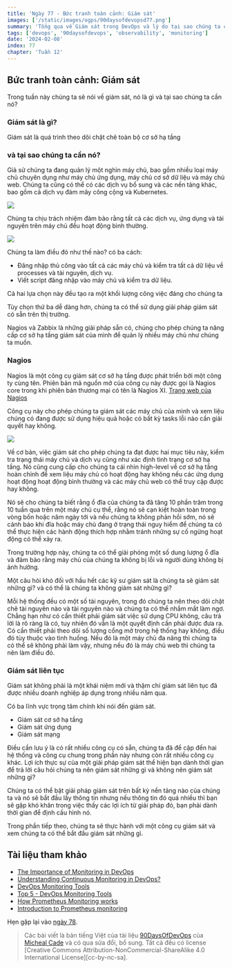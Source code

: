 ```yaml
---
title: 'Ngày 77 - Bức tranh toàn cảnh: Giám sát'
images: ['/static/images/ogps/90daysofdevopsd77.png']
summary: 'Tổng qua về Giám sát trong DevOps và lý do tại sao chúng ta cần nó trong hệ thống'
tags: ['devops', '90daysofdevops', 'observability', 'monitoring']
date: '2024-02-08'
index: 77
chapter: 'Tuần 12'
---
```


<TOCInline toc={props.toc} asDisclosure />

## Bức tranh toàn cảnh: Giám sát

Trong tuần này chúng ta sẽ nói về giám sát, nó là gì và tại sao chúng ta cần nó?

### Giám sát là gì?

Giám sát là quá trình theo dõi chặt chẽ toàn bộ cơ sở hạ tầng

### và tại sao chúng ta cần nó?

Giả sử chúng ta đang quản lý một nghìn máy chủ, bao gồm nhiều loại máy chủ chuyên dụng như máy chủ ứng dụng, máy chủ cơ sở dữ liệu và máy chủ web. Chúng ta cũng có thể có các dịch vụ bổ sung và các nền tảng khác, bao gồm cả dịch vụ đám mây công cộng và Kubernetes.

![](/static/images/assets/Day77_Monitoring1.png)

Chúng ta chịu trách nhiệm đảm bảo rằng tất cả các dịch vụ, ứng dụng và tài nguyên trên máy chủ đều hoạt động bình thường.

![](/static/images/assets/Day77_Monitoring2.png)

Chúng ta làm điều đó như thế nào? có ba cách:

- Đăng nhập thủ công vào tất cả các máy chủ và kiểm tra tất cả dữ liệu về processes và tài nguyên, dịch vụ.
- Viết script đăng nhập vào máy chủ và kiểm tra dữ liệu.

Cả hai lựa chọn này đều tạo ra một khối lượng công việc đáng cho chúng ta

Tùy chọn thứ ba dễ dàng hơn, chúng ta có thể sử dụng giải pháp giám sát có sẵn trên thị trường.

Nagios và Zabbix là những giải pháp sẵn có, chúng cho phép chúng ta nâng cấp cơ sở hạ tầng giám sát của mình để quản lý nhiều máy chủ như chúng ta muốn.

### Nagios

Nagios là một công cụ giám sát cơ sở hạ tầng được phát triển bởi một công ty cùng tên. Phiên bản mã nguồn mở của công cụ này được gọi là Nagios core trong khi phiên bản thương mại có tên là Nagios XI. [Trang web của Nagios](https://www.nagios.org/)

Công cụ này cho phép chúng ta giám sát các máy chủ của mình và xem liệu chúng có đang được sử dụng hiệu quả hoặc có bất kỳ tasks lỗi nào cần giải quyết hay không.

![](/static/images/assets/Day77_Monitoring3.png)

Về cơ bản, việc giám sát cho phép chúng ta đạt được hai mục tiêu này, kiểm tra trạng thái máy chủ và dịch vụ cũng như xác định tình trạng cơ sở hạ tầng. Nó cũng cung cấp cho chúng ta cái nhìn high-level về cơ sở hạ tầng hoàn chỉnh để xem liệu máy chủ có hoạt động hay không nếu các ứng dụng hoạt động hoạt động bình thường và các máy chủ web có thể truy cập được hay không.

Nó sẽ cho chúng ta biết rằng ổ đĩa của chúng ta đã tăng 10 phần trăm trong 10 tuần qua trên một máy chủ cụ thể, rằng nó sẽ cạn kiệt hoàn toàn trong vòng bốn hoặc năm ngày tới và nếu chúng ta không phản hồi sớm, nó sẽ cảnh báo khi đĩa hoặc máy chủ đang ở trạng thái nguy hiểm để chúng ta có thể thực hiện các hành động thích hợp nhằm tránh những sự cố ngừng hoạt động có thể xảy ra.

Trong trường hợp này, chúng ta có thể giải phóng một số dung lượng ổ đĩa và đảm bảo rằng máy chủ của chúng ta không bị lỗi và người dùng không bị ảnh hưởng.

Một câu hỏi khó đối với hầu hết các kỹ sư giám sát là chúng ta sẽ giám sát những gì? và có thể là chúng ta không giám sát những gì?

Mỗi hệ thống đều có một số tài nguyên, trong đó chúng ta nên theo dõi chặt chẽ tài nguyên nào và tài nguyên nào và chúng ta có thể nhắm mắt làm ngơ. Chẳng hạn như có cần thiết phải giám sát việc sử dụng CPU không, câu trả lời là rõ ràng là có, tuy nhiên đó vẫn là một quyết định cần phải được đưa ra. Có cần thiết phải theo dõi số lượng cổng mở trong hệ thống hay không, điều đó tùy thuộc vào tình huống. Nếu đó là một máy chủ đa năng thì chúng ta có thể sẽ không phải làm vậy, nhưng nếu đó là máy chủ web thì chúng ta nên làm điều đó.

### Giám sát liên tục

Giám sát không phải là một khái niệm mới và thậm chí giám sát liên tục đã được nhiều doanh nghiệp áp dụng trong nhiều năm qua.

Có ba lĩnh vực trọng tâm chính khi nói đến giám sát.

- Giám sát cơ sở hạ tầng
- Giám sát ứng dụng
- Giám sát mạng

Điều cần lưu ý là có rất nhiều công cụ có sẵn, chúng ta đã đề cập đến hai hệ thống và công cụ chung trong phần này nhưng còn rất nhiều công cụ khác. Lợi ích thực sự của một giải pháp giám sát thể hiện bạn dành thời gian để trả lời câu hỏi chúng ta nên giám sát những gì và không nên giám sát những gì?

Chúng ta có thể bật giải pháp giám sát trên bất kỳ nền tảng nào của chúng ta và nó sẽ bắt đầu lấy thông tin nhưng nếu thông tin đó quá nhiều thì bạn sẽ gặp khó khăn trong việc thấy các lợi ích từ giải pháp đó, bạn phải dành thời gian để định cấu hình nó.

Trong phần tiếp theo, chúng ta sẽ thực hành với một công cụ giám sát và xem chúng ta có thể bắt đầu giám sát những gì.

## Tài liệu tham khảo

- [The Importance of Monitoring in DevOps](https://www.devopsonline.co.uk/the-importance-of-monitoring-in-devops/)
- [Understanding Continuous Monitoring in DevOps?](https://medium.com/devopscurry/understanding-continuous-monitoring-in-devops-f6695b004e3b)
- [DevOps Monitoring Tools](https://www.youtube.com/watch?v=Zu53QQuYqJ0)
- [Top 5 - DevOps Monitoring Tools](https://www.youtube.com/watch?v=4t71iv_9t_4)
- [How Prometheus Monitoring works](https://www.youtube.com/watch?v=h4Sl21AKiDg)
- [Introduction to Prometheus monitoring](https://www.youtube.com/watch?v=5o37CGlNLr8)

Hẹn gặp lại vào [ngày 78](https://vntechies.dev/courses/90-ngay-devops/ngay-78-thuc-hanh-voi-cong-cu-giam-sat).

> Các bài viết là bản tiếng Việt của tài liệu [90DaysOfDevOps](https://github.com/MichaelCade/90DaysOfDevOps/tree/main/2022/Days) của [Micheal Cade](https://twitter.com/MichaelCade1) và có qua sửa đổi, bổ sung. Tất cả đều có license [Creative Commons Attribution-NonCommercial-ShareAlike 4.0 International License][cc-by-nc-sa].
